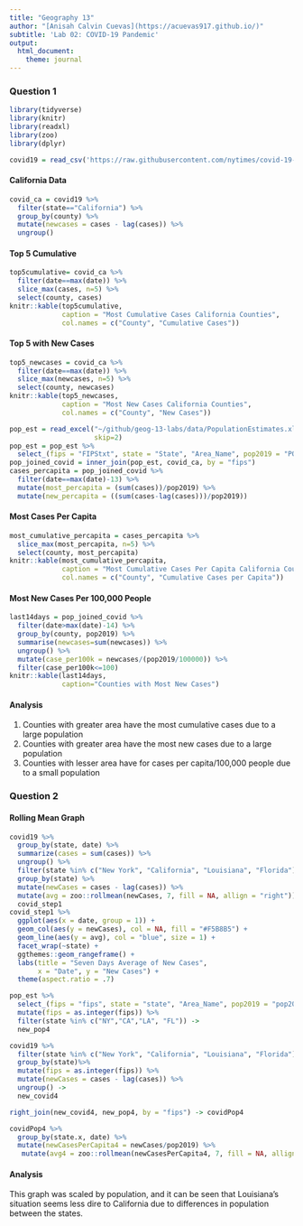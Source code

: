 ```yaml
---
title: "Geography 13"
author: "[Anisah Calvin Cuevas](https://acuevas917.github.io/)"
subtitle: 'Lab 02: COVID-19 Pandemic'
output:
  html_document:
    theme: journal
---
```

### Question 1
```r
library(tidyverse)
library(knitr)
library(readxl)
library(zoo)
library(dplyr)

covid19 = read_csv('https://raw.githubusercontent.com/nytimes/covid-19-data/master/us-counties.csv')
```

#### California Data
```r
covid_ca = covid19 %>%
  filter(state=="California") %>%
  group_by(county) %>%
  mutate(newcases = cases - lag(cases)) %>%
  ungroup()
```

#### Top 5 Cumulative
```r
top5cumulative= covid_ca %>%
  filter(date==max(date)) %>%
  slice_max(cases, n=5) %>%
  select(county, cases)
knitr::kable(top5cumulative,
             caption = "Most Cumulative Cases California Counties",
             col.names = c("County", "Cumulative Cases"))
```

#### Top 5 with New Cases
```r
top5_newcases = covid_ca %>%
  filter(date==max(date)) %>%
  slice_max(newcases, n=5) %>%
  select(county, newcases)
knitr::kable(top5_newcases,
             caption = "Most New Cases California Counties",
             col.names = c("County", "New Cases"))
```

```r
pop_est = read_excel("~/github/geog-13-labs/data/PopulationEstimates.xls",
                     skip=2)
pop_est = pop_est %>%
  select_(fips = "FIPStxt", state = "State", "Area_Name", pop2019 = "POP_ESTIMATE_2019")
pop_joined_covid = inner_join(pop_est, covid_ca, by = "fips")
cases_percapita = pop_joined_covid %>%
  filter(date==max(date)-13) %>%
  mutate(most_percapita = (sum(cases))/pop2019) %>%
  mutate(new_percapita = ((sum(cases-lag(cases)))/pop2019))
```

#### Most Cases Per Capita
```r
most_cumulative_percapita = cases_percapita %>%
  slice_max(most_percapita, n=5) %>%
  select(county, most_percapita)
knitr::kable(most_cumulative_percapita,
             caption = "Most Cumulative Cases Per Capita California Counties",
             col.names = c("County", "Cumulative Cases per Capita"))
```

#### Most New Cases Per 100,000 People
```r
last14days = pop_joined_covid %>%
  filter(date>max(date)-14) %>%
  group_by(county, pop2019) %>%
  summarise(newcases=sum(newcases)) %>%
  ungroup() %>%
  mutate(case_per100k = newcases/(pop2019/100000)) %>%
  filter(case_per100k<=100)
knitr::kable(last14days,
             caption="Counties with Most New Cases")
```

#### Analysis
1. Counties with greater area have the most cumulative cases due to a large population
2. Counties with greater area have the most new cases due to a large population
3. Counties with lesser area have for cases per capita/100,000 people due to a small population

### Question 2
#### Rolling Mean Graph
```r
covid19 %>%
  group_by(state, date) %>%
  summarize(cases = sum(cases)) %>%
  ungroup() %>%
  filter(state %in% c("New York", "California", "Louisiana", "Florida")) %>%
  group_by(state) %>%
  mutate(newCases = cases - lag(cases)) %>%
  mutate(avg = zoo::rollmean(newCases, 7, fill = NA, allign = "right")) ->
  covid_step1 
covid_step1 %>%
  ggplot(aes(x = date, group = 1)) + 
  geom_col(aes(y = newCases), col = NA, fill = "#F5B8B5") +
  geom_line(aes(y = avg), col = "blue", size = 1) + 
  facet_wrap(~state) + 
  ggthemes::geom_rangeframe() +
  labs(title = "Seven Days Average of New Cases",
       x = "Date", y = "New Cases") + 
  theme(aspect.ratio = .7)
```

```r
pop_est %>%
  select_(fips = "fips", state = "state", "Area_Name", pop2019 = "pop2019") %>%
  mutate(fips = as.integer(fips)) %>%
  filter(state %in% c("NY","CA","LA", "FL")) ->
  new_pop4
```


```r
covid19 %>%
  filter(state %in% c("New York", "California", "Louisiana", "Florida")) %>%
  group_by(state)%>%
  mutate(fips = as.integer(fips)) %>%
  mutate(newCases = cases - lag(cases)) %>%
  ungroup() ->
  new_covid4
```

```r
right_join(new_covid4, new_pop4, by = "fips") -> covidPop4
```

```r
covidPop4 %>%
  group_by(state.x, date) %>%
  mutate(newCasesPerCapita4 = newCases/pop2019) %>%
   mutate(avg4 = zoo::rollmean(newCasesPerCapita4, 7, fill = NA, allign = "right"))
```

#### Analysis
This graph was scaled by population, and it can be seen that Louisiana's situation seems less dire to California due to differences in population between the states. 



